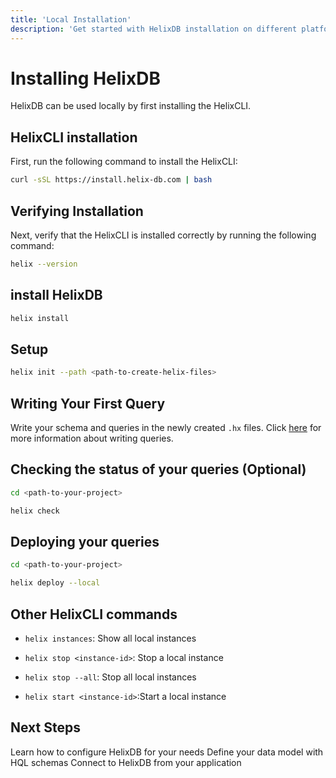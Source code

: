 ```yaml
---
title: 'Local Installation'
description: 'Get started with HelixDB installation on different platforms'
---
```


# Installing HelixDB

HelixDB can be used locally by first installing the HelixCLI.

## HelixCLI installation
First, run the following command to install the HelixCLI:

```bash
curl -sSL https://install.helix-db.com | bash
```


## Verifying Installation

Next, verify that the HelixCLI is installed correctly by running the following command:

```bash
helix --version
```

## install HelixDB
```bash
helix install
```

## Setup
```bash
helix init --path <path-to-create-helix-files>
```

## Writing Your First Query

Write your schema and queries in the newly created `.hx` files. Click [here](../../essentials/query-structure) for more information about writing queries.


## Checking the status of your queries (Optional)
```bash
cd <path-to-your-project>

helix check
```

## Deploying your queries
```bash
cd <path-to-your-project>

helix deploy --local
```

## Other HelixCLI commands

- `helix instances`: Show all local instances

- `helix stop <instance-id>`: Stop a local instance

- `helix stop --all`: Stop all local instances

- `helix start <instance-id>`:Start a local instance



## Next Steps

<CardGroup cols={2}>
  <Card title="Configuration (Coming Soon)" icon="gear" href="essentials/configuration">
    Learn how to configure HelixDB for your needs
  </Card>
  <Card title="Schema Definition" icon="code" href="../../essentials/schema-definition">
    Define your data model with HQL schemas
  </Card>
  <Card title="Client Libraries (Coming Soon)" icon="plug" href="essentials/client-libraries">
    Connect to HelixDB from your application
  </Card>
</CardGroup>